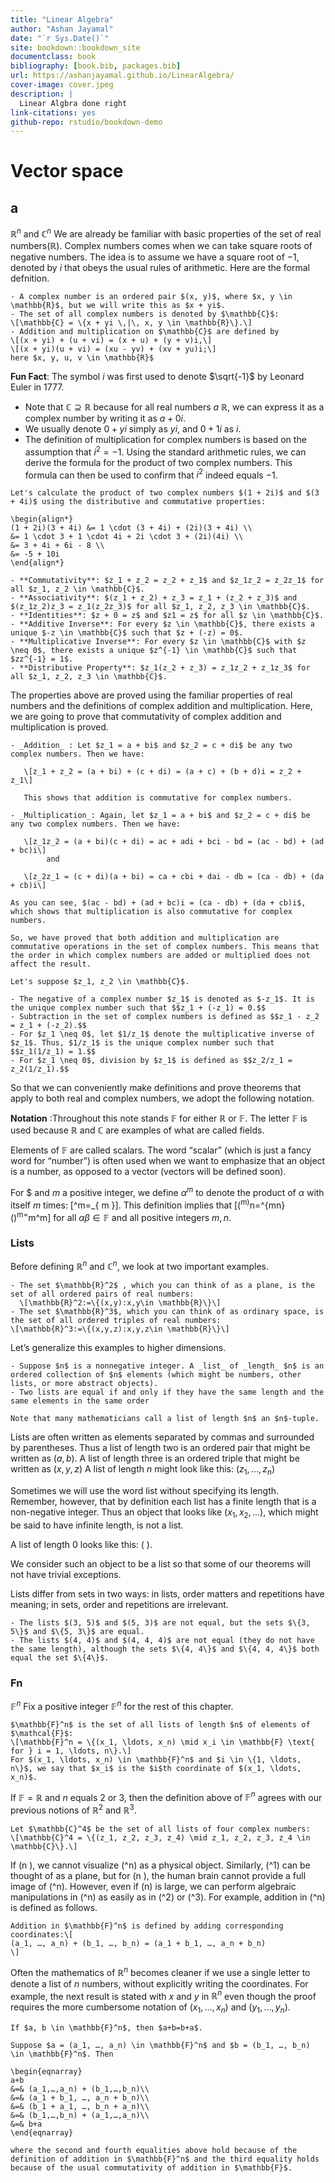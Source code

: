 ```yaml
--- 
title: "Linear Algebra"
author: "Ashan Jayamal"
date: "`r Sys.Date()`"
site: bookdown::bookdown_site
documentclass: book
bibliography: [book.bib, packages.bib]
url: https://ashanjayamal.github.io/LinearAlgebra/
cover-image: cover.jpeg
description: |
  Linear Algbra done right
link-citations: yes
github-repo: rstudio/bookdown-demo
---
```


# Vector space
## a
$\mathbb{R}^n$ and $\mathbb{C}^n$
We are already be familiar with basic properties of the set  of real numbers($\mathbb{R}$). Complex numbers comes when we can take square roots of negative numbers. The idea is to assume we have a square root of $−1$, denoted by $i$ that obeys the usual rules of arithmetic. Here are the formal defnition.

```definition

- A complex number is an ordered pair $(x, y)$, where $x, y \in \mathbb{R}$, but we will write this as $x + yi$.
- The set of all complex numbers is denoted by $\mathbb{C}$:
\[\mathbb{C} = \{x + yi \,|\, x, y \in \mathbb{R}\}.\]
- Addition and multiplication on $\mathbb{C}$ are defined by
\[(x + yi) + (u + vi) = (x + u) + (y + v)i,\]
\[(x + yi)(u + vi) = (xu - yv) + (xv + yu)i;\]
here $x, y, u, v \in \mathbb{R}$

```

**Fun Fact**: The symbol $i$ was first used to denote $\sqrt{-1}$ by Leonard Euler in 1777.


- Note that $\mathbb{C} \supseteq \mathbb{R}$ because for all real numbers $a$  $\mathbb{R}$, we can express it as a complex number by writing it as $a + 0i$. 
- We usually denote $0 + yi$ simply as $yi$, and $0 + 1i$ as $i$.
- The definition of multiplication for complex numbers is based on the assumption that $i^2 = -1$. Using the standard arithmetic rules, we can derive the formula for the product of two complex numbers. This formula can then be used to confirm that $i^2$ indeed equals $-1$.

```example
Let's calculate the product of two complex numbers $(1 + 2i)$ and $(3 + 4i)$ using the distributive and commutative properties:

\begin{align*}
(1 + 2i)(3 + 4i) &= 1 \cdot (3 + 4i) + (2i)(3 + 4i) \\
&= 1 \cdot 3 + 1 \cdot 4i + 2i \cdot 3 + (2i)(4i) \\
&= 3 + 4i + 6i - 8 \\
&= -5 + 10i
\end{align*}
```

```proposition

- **Commutativity**: $z_1 + z_2 = z_2 + z_1$ and $z_1z_2 = z_2z_1$ for all $z_1, z_2 \in \mathbb{C}$.
- **Associativity**: $(z_1 + z_2) + z_3 = z_1 + (z_2 + z_3)$ and $(z_1z_2)z_3 = z_1(z_2z_3)$ for all $z_1, z_2, z_3 \in \mathbb{C}$.
- **Identities**: $z + 0 = z$ and $z1 = z$ for all $z \in \mathbb{C}$.
- **Additive Inverse**: For every $z \in \mathbb{C}$, there exists a unique $-z \in \mathbb{C}$ such that $z + (-z) = 0$.
- **Multiplicative Inverse**: For every $z \in \mathbb{C}$ with $z \neq 0$, there exists a unique $z^{-1} \in \mathbb{C}$ such that $zz^{-1} = 1$.
- **Distributive Property**: $z_1(z_2 + z_3) = z_1z_2 + z_1z_3$ for all $z_1, z_2, z_3 \in \mathbb{C}$.
```

The properties above are proved using the familiar properties of real numbers and the definitions of complex addition and multiplication. Here, we are going to prove that commutativity of complex addition and multiplication is proved.

```proof
- _Addition_ : Let $z_1 = a + bi$ and $z_2 = c + di$ be any two complex numbers. Then we have:

   \[z_1 + z_2 = (a + bi) + (c + di) = (a + c) + (b + d)i = z_2 + z_1\]

   This shows that addition is commutative for complex numbers.

- _Multiplication_: Again, let $z_1 = a + bi$ and $z_2 = c + di$ be any two complex numbers. Then we have:

   \[z_1z_2 = (a + bi)(c + di) = ac + adi + bci - bd = (ac - bd) + (ad + bc)i\]
        and

   \[z_2z_1 = (c + di)(a + bi) = ca + cbi + dai - db = (ca - db) + (da + cb)i\]
     
As you can see, $(ac - bd) + (ad + bc)i = (ca - db) + (da + cb)i$, which shows that multiplication is also commutative for complex numbers.   

So, we have proved that both addition and multiplication are commutative operations in the set of complex numbers. This means that the order in which complex numbers are added or multiplied does not affect the result.

```

```definition

Let's suppose $z_1, z_2 \in \mathbb{C}$.

- The negative of a complex number $z_1$ is denoted as $-z_1$. It is the unique complex number such that $$z_1 + (-z_1) = 0.$$
- Subtraction in the set of complex numbers is defined as $$z_1 - z_2 = z_1 + (-z_2).$$
- For $z_1 \neq 0$, let $1/z_1$ denote the multiplicative inverse of $z_1$. Thus, $1/z_1$ is the unique complex number such that $$z_1(1/z_1) = 1.$$
- For $z_1 \neq 0$, division by $z_1$ is defined as $$z_2/z_1 = z_2(1/z_1).$$

```
So that we can conveniently make definitions and prove theorems that apply to both real and complex numbers, we adopt the following notation.

**Notation** :Throughout this note stands $\mathbb{F}$ for either $\mathbb{R}$  or $\mathbb{F}$. The letter $\mathbb{F}$ is used because $\mathbb{R}$ and $\mathbb{C}$ are examples of what are called fields.

Elements of $\mathbb{F}$  are called scalars. The word “scalar” (which is just a fancy word for “number”) is often used when we want to emphasize that an object is a number, as opposed to a vector (vectors will be defined soon).

For $\alpha \in \mathbb{F} and $m$ a positive integer, we define $\alpha^m$ to denote the product of $\alpha$ with itself $m$ times:
\[\alpha^m=\underbrace{\alpha\cdot \alpha \cdots \alpha}_{ m \text{times}}\].
This definition implies that
\[(\alpha^m)^n=\alpha^{mn}\quad \text {and} \quad(\alpha\beta)^m=\alpha^m\beta^m\]
for all $\alpha\beta\in \mathbb{F}$  and all positive integers $m,n$.

### Lists
Before defining $\mathbb{R}^n$ and $\mathbb{C}^n$, we look at two important examples.

```example
- The set $\mathbb{R}^2$ , which you can think of as a plane, is the set of all ordered pairs of real numbers:
  \[\mathbb{R}^2:=\{(x,y):x,y\in \mathbb{R}\}\]
- The set $\mathbb{R}^3$, which you can think of as ordinary space, is the set of all ordered triples of real numbers:
\[\mathbb{R}^3:=\{(x,y,z):x,y,z\in \mathbb{R}\}\]
```
Let's generalize this examples to higher dimensions. 

```definition
- Suppose $n$ is a nonnegative integer. A _list_ of _length_ $n$ is an ordered collection of $n$ elements (which might be numbers, other lists, or more abstract objects).
- Two lists are equal if and only if they have the same length and the same elements in the same order

Note that many mathematicians call a list of length $n$ an $n$-tuple.

```

Lists are often written as elements separated by commas and surrounded by parentheses. Thus a list of length two is an ordered pair that might be written as $(a,b)$. A list of length three is an ordered triple that might be written as $(x,y,z)$ A list of length $n$ might look like this: $(z_1,...,z_n)$

Sometimes we will use the word list without specifying its length. Remember, however, that by definition each list has a finite length that is a non-negative integer. Thus an object that looks like $(x_1, x_2, ... )$, which might be said to have infinite length, is not a list.

A list of length 0 looks like this: $(~)$.

We consider such an object to be a list so that some of our theorems will not have trivial exceptions. 

Lists differ from sets in two ways: in lists, order matters and repetitions have meaning; in sets, order and repetitions are irrelevant.

```proposition
- The lists $(3, 5)$ and $(5, 3)$ are not equal, but the sets $\{3, 5\}$ and $\{5, 3\}$ are equal.
- The lists $(4, 4)$ and $(4, 4, 4)$ are not equal (they do not have the same length), although the sets $\{4, 4\}$ and $\{4, 4, 4\}$ both equal the set $\{4\}$.

```
### Fn

$\mathbb{F}^n$
Fix a positive integer $\mathbb{F}^n$ for the rest of this chapter.

```definition
$\mathbb{F}^n$ is the set of all lists of length $n$ of elements of $\mathcal{F}$:
\[\mathbb{F}^n = \{(x_1, \ldots, x_n) \mid x_i \in \mathbb{F} \text{ for } i = 1, \ldots, n\}.\]
For $(x_1, \ldots, x_n) \in \mathbb{F}^n$ and $i \in \{1, \ldots, n\}$, we say that $x_i$ is the $i$th coordinate of $(x_1, \ldots, x_n)$.

```
If $\mathbb{F}=\mathbb{R}$ and $n$ equals $2$ or $3$, then the definition above of $\mathbb{F}^n$ agrees with our previous notions of $\mathbb{R}^2$ and $\mathbb{R}^3$.

```example
Let $\mathbb{C}^4$ be the set of all lists of four complex numbers:
\[\mathbb{C}^4 = \{(z_1, z_2, z_3, z_4) \mid z_1, z_2, z_3, z_4 \in \mathbb{C}\}.\]
```
If \(n \geq 4\), we cannot visualize \(\mathbb{R}^n\) as a physical object. Similarly, \(\mathbb{C}^1\) can be thought of as a plane, but for \(n \geq 2\), the human brain cannot provide a full image of \(\mathbb{R}^n\). However, even if \(n\) is large, we can perform algebraic manipulations in \(\mathbb{C}^n\) as easily as in \(\mathbb{R}^2\) or \(\mathbb{R}^3\). For example, addition in \(\mathbb{R}^n\) is defined as follows.

```definition
Addition in $\mathbb{F}^n$ is defined by adding corresponding coordinates:\[
(a_1, …, a_n) + (b_1, …, b_n) = (a_1 + b_1, …, a_n + b_n)
\]
```
Often the mathematics of $\mathbb{R}^n$ becomes cleaner if we use a single letter to denote a list of $n$ numbers, without explicitly writing the coordinates. For example, the next result is stated with $x$ and $y$ in $\mathbb{R}^n$ even though the proof requires the more cumbersome notation of $(x_1, \ldots, x_n)$ and $(y_1, \ldots, y_n)$.


```proposition
If $a, b \in \mathbb{F}^n$, then $a+b=b+a$.
```
```proof
Suppose $a = (a_1, …, a_n) \in \mathbb{F}^n$ and $b = (b_1, …, b_n) \in \mathbb{F}^n$. Then

\begin{eqnarray}
a+b
&=& (a_1,…,a_n) + (b_1,…,b_n)\\
&=& (a_1 + b_1, …, a_n + b_n)\\
&=& (b_1 + a_1, …, b_n + a_n)\\
&=& (b_1,…,b_n) + (a_1,…,a_n)\\
&=& b+a
\end{eqnarray}

where the second and fourth equalities above hold because of the definition of addition in $\mathbb{F}^n$ and the third equality holds because of the usual commutativity of addition in $\mathbb{F}$.
```

